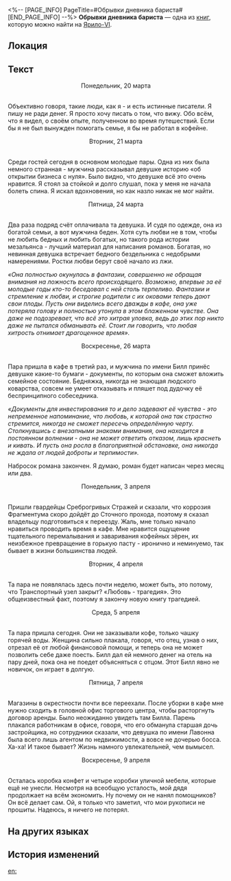 <%-- [PAGE_INFO]
PageTitle=#Обрывки дневника бариста#
[END_PAGE_INFO] --%>
{{Дополнить}}
{{Книга Инфобокс
|id           = 002
|Название     = 
|Изображение  = Предмет Записи.png
|Мир          = Ярило-VI
|Томов        = 1
|Автор        = <!--нужно добавить-->
|Описание     = Лист рукописи, выпавший из секретного дневника.
|Том1         = {{tx}}
|Источник1    = {{tx|Отсутствует источник}}
|Персонажи    = 
|Фракции      = 
}}
'''Обрывки дневника бариста''' — одна из [[Книги|книг]], которую можно найти на [[Ярило-VI]].

==Локация==
{{Отметка карты|<!--название карты-->|<!--id отметки-->}}

==Текст==
<div align="center">Понедельник, 20 марта</div><br />Объективно говоря, такие люди, как я - и есть истинные писатели. Я пишу не ради денег. Я просто хочу писать о том, что вижу. Обо всём, что я видел, о своём опыте, полученном во время путешествий. Если бы я не был вынужден помогать семье, я бы не работал в кофейне.

<div align="center">Вторник, 21 марта</div><br />Среди гостей сегодня в основном молодые пары. Одна из них была немного странная - мужчина рассказывал девушке историю «об открытии бизнеса с нуля». Было видно, что девушке всё это очень нравится. Я стоял за стойкой и долго слушал, пока у меня не начала болеть спина. Я искал вдохновения, но как назло никак не мог найти.

<div align="center">Пятница, 24 марта</div><br />Два раза подряд счёт оплачивала та девушка. И судя по одежде, она из богатой семьи, а вот мужчина беден. Хотя суть любви не в том, чтобы не любить бедных и любить богатых, но такого рода истории мезальянса - лучший материал для написания романов. Богатая, но невинная девушка встречает бедного бездельника с недобрыми намерениями. Ростки любви берут своё начало из лжи.

''«Она полностью окунулась в фантазии, совершенно не обращая внимания на ложность всего происходящего. Возможно, впервые за её молодые годы кто-то беседовал с ней столь терпеливо. Фантазии и стремление к любви, и строгие родители с их оковами теперь дают свои плоды. Пусть они виделись всего дважды в кафе, она уже потеряла голову и полностью утонула в этом блаженном чувстве. Она даже не подозревает, что всё это хитрая уловка, ведь до этих пор никто даже не пытался обманывать её. Стоит ли говорить, что любая хитрость отнимает драгоценное время».''

<div align="center">Воскресенье, 26 марта</div><br />Пара пришла в кафе в третий раз, и мужчина по имени Билл принёс девушке какие-то бумаги - документы, по которым она сможет вложить семейное состояние. Бедняжка, никогда не знающая людского коварства, совсем не умеет отказывать и пляшет под дудочку её беспринципного собеседника.

''«Документы для инвестирования то и дело задевают её чувства - это непременное напоминание, что любовь, к которой она так страстно стремится, никогда не сможет пересечь определённую черту. Столкнувшись с внезапными знаками внимания, она находится в постоянном волнении - она не может ответить отказом, лишь краснеть и кивать. И пусть она росла в благоприятной обстановке, она никогда не ждала от людей доброты и терпимости».''

Набросок романа закончен. Я думаю, роман будет написан через месяц или два.

<div align="center">Понедельник, 3 апреля</div><br />Пришли гвардейцы Среброгривых Стражей и сказали, что коррозия Фрагментума скоро дойдёт до Сточного прохода, поэтому я сказал владельцу подготовиться к переезду. Жаль, мне только начало нравиться проводить время в кафе. Мне нравится ощущение тщательного перемалывания и заваривания кофейных зёрен, их неизбежное превращение в горькую пасту - иронично и неминуемо, так бывает в жизни большинства людей.

<div align="center">Вторник, 4 апреля</div><br />Та пара не появлялась здесь почти неделю, может быть, это потому, что Транспортный узел закрыт? «Любовь - трагедия». Это общеизвестный факт, поэтому я закончу новую книгу трагедией.

<div align="center">Среда, 5 апреля</div><br />Та пара пришла сегодня. Они не заказывали кофе, только чашку горячей воды. Женщина сильно плакала, говоря, что отец, узнав о них, отрезал её от любой финансовой помощи, и теперь она не может позволить себе даже поесть. Билл дал ей немного денег на отель на пару дней, пока она не поедет объясняться с отцом. Этот Билл явно не новичок, он играет в долгую.

<div align="center">Пятница, 7 апреля</div><br />Магазины в окрестности почти все переехали. После уборки в кафе мне нужно сходить в головной офис торгового центра, чтобы расторгнуть договор аренды. Было неожиданно увидеть там Билла. Парень плакался работникам в офисе, говоря, что его обманула старшая дочь застройщика, но сотрудники сказали, что девушка по имени Лавонна была всего лишь агентом по недвижимости, а вовсе не дочерью босса. Ха-ха! И такое бывает? Жизнь намного увлекательней, чем вымысел.

<div align="center">Воскресенье, 9 апреля</div><br />Осталась коробка конфет и четыре коробки уличной мебели, которые ещё не унесли. Несмотря на всеобщую усталость, мой дядя продолжает на всём экономить. Ну почему он не нанял помощников? Он всё делает сам. Ой, я только что заметил, что мои рукописи не прошиты. Надеюсь, я ничего не потерял.

==На других языках==
{{На других языках
|en   = Remnants of a Barista's Handbook
|zhs  = 咖啡师的手账残页
|zht  = 咖啡師的手帳殘頁
|ja   = バリスタの手帳の破れたページ
|ko   = 바리스타 다이어리의 찢어진 페이지
|es   = Páginas del cuaderno del barista
|fr   = Vestiges du manuel d'un barista
|ru   = Обрывки дневника бариста
|th   = เศษหน้ากระดาษจากสมุดบันทึกของบาริสต้า
|vi   = Mảnh Sổ Tay Của Nhân Viên Pha Chế
|de   = Notizbuchseiten eines Barista
|id   = Sisa Halaman Buku Pegangan Barista
|pt   = Vestígios do Manual de Um Barista
}}

==История изменений==
{{История изменений|3.5}}

[[en:]]